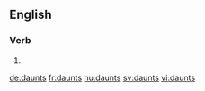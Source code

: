 
==English==

===Verb===
{{head|en}}

# {{en-third-person singular of|daunt}}

[[de:daunts]]
[[fr:daunts]]
[[hu:daunts]]
[[sv:daunts]]
[[vi:daunts]]